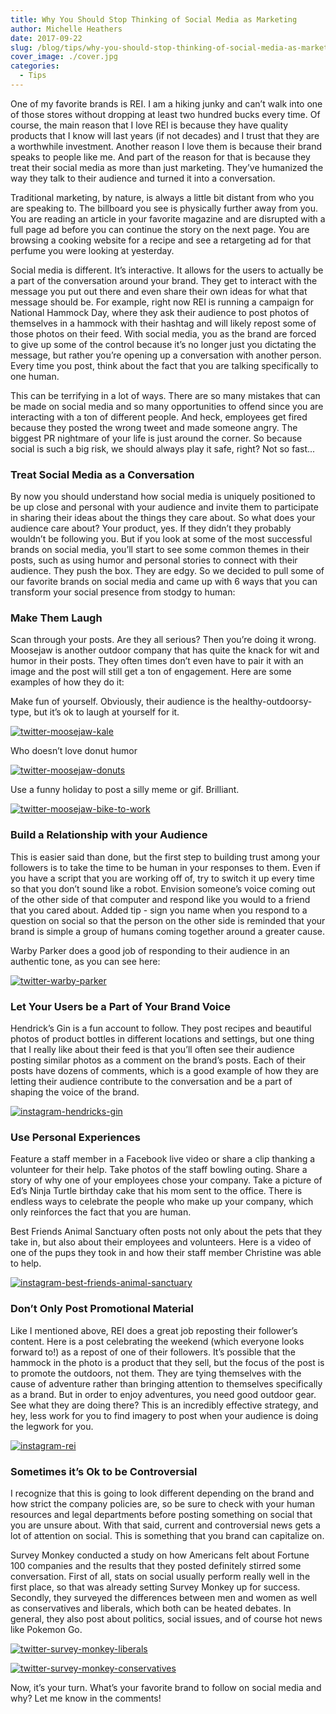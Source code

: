 ```yaml
---
title: Why You Should Stop Thinking of Social Media as Marketing
author: Michelle Heathers
date: 2017-09-22
slug: /blog/tips/why-you-should-stop-thinking-of-social-media-as-marketing
cover_image: ./cover.jpg
categories:
  - Tips
---
```


One of my favorite brands is REI. I am a hiking junky and can’t walk into one
of those stores without dropping at least two hundred bucks every time. Of
course, the main reason that I love REI is because they have quality products
that I know will last years (if not decades) and I trust that they are a
worthwhile investment. Another reason I love them is because their brand
speaks to people like me. And part of the reason for that is because they
treat their social media as more than just marketing. They’ve humanized the
way they talk to their audience and turned it into a conversation.

Traditional marketing, by nature, is always a little bit distant from who you
are speaking to. The billboard you see is physically further away from you.
You are reading an article in your favorite magazine and are disrupted with a
full page ad before you can continue the story on the next page. You are
browsing a cooking website for a recipe and see a retargeting ad for that
perfume you were looking at yesterday.

Social media is different. It’s interactive. It allows for the users to
actually be a part of the conversation around your brand. They get to interact
with the message you put out there and even share their own ideas for what
that message should be. For example, right now REI is running a campaign for
National Hammock Day, where they ask their audience to post photos of
themselves in a hammock with their hashtag and will likely repost some of
those photos on their feed. With social media, you as the brand are forced to
give up some of the control because it’s no longer just you dictating the
message, but rather you’re opening up a conversation with another person.
Every time you post, think about the fact that you are talking specifically to
one human.

This can be terrifying in a lot of ways. There are so many mistakes that can be made on social media and so many opportunities to offend since you are interacting with a ton of different people. And heck, employees get fired because they posted the wrong tweet and made someone angry. The biggest PR nightmare of your life is just around the corner. So because social is such a big risk, we should always play it safe, right? Not so fast...

### Treat Social Media as a Conversation

By now you should understand how social media is uniquely positioned to be up
close and personal with your audience and invite them to participate in
sharing their ideas about the things they care about. So what does your
audience care about? Your product, yes. If they didn’t they probably wouldn’t
be following you. But if you look at some of the most successful brands on
social media, you’ll start to see some common themes in their posts, such as
using humor and personal stories to connect with their audience. They push the
box. They are edgy. So we decided to pull some of our favorite brands on
social media and came up with 6 ways that you can transform your social
presence from stodgy to human:

### Make Them Laugh

Scan through your posts. Are they all serious? Then you’re doing it wrong.
Moosejaw is another outdoor company that has quite the knack for wit and humor
in their posts. They often times don’t even have to pair it with an image and
the post will still get a ton of engagement. Here are some examples of how
they do it:

Make fun of yourself. Obviously, their audience is the healthy-outdoorsy-type,
but it’s ok to laugh at yourself for it.

[![twitter-moosejaw-kale](./8.jpg)][1]

Who doesn’t love donut humor

[![twitter-moosejaw-donuts](./9.jpg)][2]

Use a funny holiday to post a silly meme or gif. Brilliant.

[![twitter-moosejaw-bike-to-work](./10.jpg)][3]

### Build a Relationship with your Audience

This is easier said than done, but the first step to building trust among your
followers is to take the time to be human in your responses to them. Even if
you have a script that you are working off of, try to switch it up every time
so that you don’t sound like a robot. Envision someone’s voice coming out of
the other side of that computer and respond like you would to a friend that
you cared about. Added tip - sign you name when you respond to a
question on social so that the person on the other side is reminded that your
brand is simple a group of humans coming together around a greater cause.

Warby Parker does a good job of responding to their audience in an authentic
tone, as you can see here:

[![twitter-warby-parker](./2.jpg)][4]

### Let Your Users be a Part of Your Brand Voice

Hendrick’s Gin is a fun account to follow. They post recipes and beautiful
photos of product bottles in different locations and settings, but one thing
that I really like about their feed is that you’ll often see their audience
posting similar photos as a comment on the brand’s posts. Each of their posts
have dozens of comments, which is a good example of how they are letting their
audience contribute to the conversation and be a part of shaping the voice of
the brand.

[![instagram-hendricks-gin](./3.jpg)][5]

### Use Personal Experiences

Feature a staff member in a Facebook live video or share a clip thanking a
volunteer for their help. Take photos of the staff bowling outing. Share a
story of why one of your employees chose your company. Take a picture of Ed’s
Ninja Turtle birthday cake that his mom sent to the office. There is endless
ways to celebrate the people who make up your company, which only reinforces
the fact that you are human.

Best Friends Animal Sanctuary often posts not only about the pets that they
take in, but also about their employees and volunteers. Here is a video of one
of the pups they took in and how their staff member Christine was able to
help.

[![instagram-best-friends-animal-sanctuary](./4.jpg)][6]

### Don’t Only Post Promotional Material

Like I mentioned above, REI does a great job reposting their follower’s
content. Here is a post celebrating the weekend (which everyone looks forward
to!) as a repost of one of their followers. It’s possible that the hammock in
the photo is a product that they sell, but the focus of the post is to promote
the outdoors, not them. They are tying themselves with the cause of adventure
rather than bringing attention to themselves specifically as a brand. But in
order to enjoy adventures, you need good outdoor gear. See what they are doing
there? This is an incredibly effective strategy, and hey, less work for you to
find imagery to post when your audience is doing the legwork for you.

[![instagram-rei](./1.jpg)][7]

### Sometimes it’s Ok to be Controversial

I recognize that this is going to look different depending on the brand and
how strict the company policies are, so be sure to check with your human
resources and legal departments before posting something on social that you
are unsure about. With that said, current and controversial news gets a lot of
attention on social. This is something that you brand can capitalize on.

Survey Monkey conducted a study on how Americans felt about Fortune 100
companies and the results that they posted definitely stirred some
conversation. First of all, stats on social usually perform really well in the
first place, so that was already setting Survey Monkey up for success.
Secondly, they surveyed the differences between men and women as well as
conservatives and liberals, which both can be heated debates. In general, they
also post about politics, social issues, and of course hot news like Pokemon
Go.

[![twitter-survey-monkey-liberals](./7.jpg)][8]

[![twitter-survey-monkey-conservatives](./6.jpg)][9]

Now, it’s your turn. What’s your favorite brand to follow on social media and
why? Let me know in the comments!

[1]: https://twitter.com/MoosejawMadness/status/755770229070921728
[2]: https://twitter.com/MoosejawMadness/status/752970354914713601
[3]: https://twitter.com/MoosejawMadness/status/733734743108386818
[4]: https://www.facebook.com/warbyparker/?fref=ts
[5]: https://www.facebook.com/HendricksGinUS/photos/a.1024160164297177.1073741828.1024008077645719/1113062788740247/?type=3&theater
[6]: https://www.facebook.com/bestfriendsanimalsociety/videos/10154237954656425/
[7]: https://www.instagram.com/p/BH5kUEugPfe/?taken-by=rei
[8]: https://twitter.com/SurveyMonkey/status/739937665294958594
[9]: https://twitter.com/SurveyMonkey/status/739941280705327104
